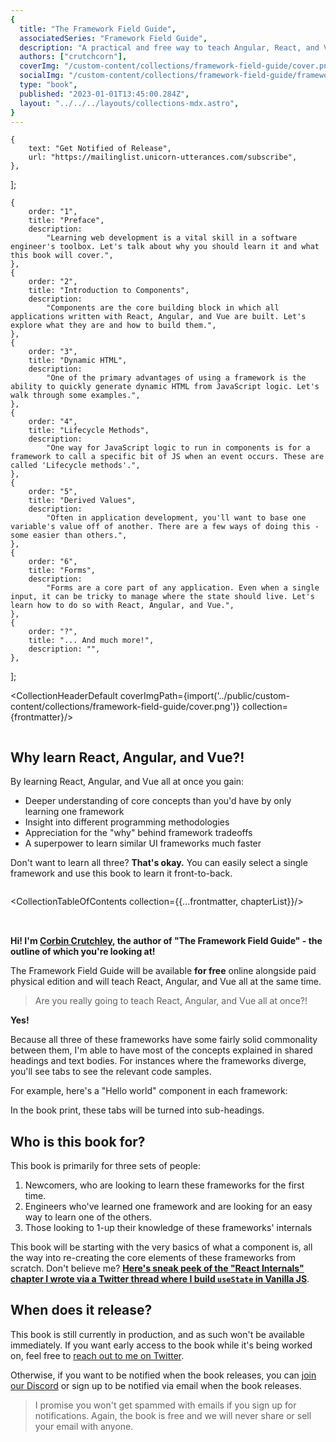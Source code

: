 ---
{
  title: "The Framework Field Guide",
  associatedSeries: "Framework Field Guide",
  description: "A practical and free way to teach Angular, React, and Vue all at once, so you can choose the right tool for the job and learn the underlying concepts in depth.",
  authors: ["crutchcorn"],
  coverImg: "/custom-content/collections/framework-field-guide/cover.png",
  socialImg: "/custom-content/collections/framework-field-guide/framework_field_guide_social.png",
  type: "book",
  published: "2023-01-01T13:45:00.284Z",
  layout: "../../../layouts/collections-mdx.astro",
}
---


	{
		text: "Get Notified of Release",
		url: "https://mailinglist.unicorn-utterances.com/subscribe",
	},
];

	{
		order: "1",
		title: "Preface",
		description:
			"Learning web development is a vital skill in a software engineer's toolbox. Let's talk about why you should learn it and what this book will cover.",
	},
	{
		order: "2",
		title: "Introduction to Components",
		description:
			"Components are the core building block in which all applications written with React, Angular, and Vue are built. Let's explore what they are and how to build them.",
	},
	{
		order: "3",
		title: "Dynamic HTML",
		description:
			"One of the primary advantages of using a framework is the ability to quickly generate dynamic HTML from JavaScript logic. Let's walk through some examples.",
	},
	{
		order: "4",
		title: "Lifecycle Methods",
		description:
			"One way for JavaScript logic to run in components is for a framework to call a specific bit of JS when an event occurs. These are called 'Lifecycle methods'.",
	},
	{
		order: "5",
		title: "Derived Values",
		description:
			"Often in application development, you'll want to base one variable's value off of another. There are a few ways of doing this - some easier than others.",
	},
	{
		order: "6",
		title: "Forms",
		description:
			"Forms are a core part of any application. Even when a single input, it can be tricky to manage where the state should live. Let's learn how to do so with React, Angular, and Vue.",
	},
	{
		order: "?",
		title: "... And much more!",
		description: "",
	},
];

<CollectionHeaderDefault coverImgPath={import('../public/custom-content/collections/framework-field-guide/cover.png')} collection={frontmatter}/>

<div class="post-body markdownContainer">

<div style="display: flex; flex-wrap: nowrap;">
<div>

## Why learn React, Angular, **and** Vue?!

By learning React, Angular, and Vue all at once you gain:
- Deeper understanding of core concepts than you'd have by only learning one framework
- Insight into different programming methodologies
- Appreciation for the "why" behind framework tradeoffs
- A superpower to learn similar UI frameworks much faster

Don't want to learn all three? **That's okay.** You can easily select a single framework and use this book to learn it front-to-back.

</div>

<div class="hide-for-mobile hide-on-dark">
<Picture src={import('./hiker_with_bag.png')} class={styles.hikerPic} widths={[230]} formats={['webp', 'png']} alt="" />
</div>


<div class="hide-for-mobile show-on-dark">
<Picture src={import('./hiker_with_bag_dark.png')} class={styles.hikerPic} widths={[230]} formats={['webp', 'png']} alt="" />
</div>


</div>
</div>


<CollectionTableOfContents collection={{...frontmatter, chapterList}}/>

<div class="post-body markdownContainer">

<div style="display: flex; align-items: center; justify-content: center; flex-wrap: wrap">
	<div style="margin: 1rem; width: 128px; flex-shrink: 0;">
		<Picture class={styles.authorPic} src={import('./crutchcorn.png')} widths={[128]} formats={['webp', 'png']} alt="" />
	</div>
	<div style="width: 1px; flex-grow: 1; flex-shrink: 1; min-width: 350px; font-weight: bold;">
		Hi! I'm <a href="https://crutchcorn.dev">Corbin Crutchley</a>, the author of
		"The Framework Field Guide" - the outline of which you're looking at!
	</div>
</div>

The Framework Field Guide will be available **for free** online alongside paid physical edition and will teach React, Angular, and Vue all at the same time.

> Are you really going to teach React, Angular, and Vue all at once?!

**Yes!**

Because all three of these frameworks have some fairly solid commonality between them, I'm able to have most of the concepts explained in shared headings and text bodies.
For instances where the frameworks diverge, you'll see tabs to see the relevant code samples.

For example, here's a "Hello world" component in each framework:

In the book print, these tabs will be turned into sub-headings.

## Who is this book for?

This book is primarily for three sets of people:

1. Newcomers, who are looking to learn these frameworks for the first time.
2. Engineers who've learned one framework and are looking for an easy way to learn one of the others.
3. Those looking to 1-up their knowledge of these frameworks' internals

This book will be starting with the very basics of what a component is, all the way into re-creating the core elements of
these frameworks from scratch. Don't believe me? [**Here's sneak peek of the "React Internals" chapter I wrote via a Twitter thread where I build `useState` in Vanilla JS**](https://twitter.com/crutchcorn/status/1527059744392814592).

## When does it release?

This book is still currently in production, and as such won't be available immediately. If you want early access to the book
while it's being worked on, feel free to [reach out to me on Twitter](https://twitter.com/crutchcorn/).

Otherwise, if you want to be notified when the book releases, you can [join our Discord](https://discord.com/invite/FMcvc6T)
or sign up to be notified via email when the book releases.

<MailingListInline/>

> I promise you won't get spammed with emails if you sign up for notifications. Again, the book is free and we will never share or sell your email with anyone.

</div>
